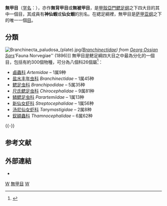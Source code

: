 {{Automatic Taxobox
| taxon = Anostraca
| authority = [[耶奥格·萨尔斯|G. O. Sars]], 1867
| fossil_range = {{fossil range|奥陶纪|现今}}
| image = Artemia salina 4.jpg
| image_caption = ''[[Artemia_salina|Artemia salina]]''
| subclassis = '''萨甲亚纲 Sarsostraca'''<ref>{{cite book |title=《[[中国海洋生物名录|中国海洋生物名录]]》|editors = [[中国科学院海洋研究所|中国科学院海洋研究所]]辑，[[刘瑞玉|刘瑞玉]]编 |publisher=[[科学出版社|科学出版社]] |date=2008-12-01 |isbn=9787030237224 |language=zh-hans }}</ref><ref name=blueanimalbio>{{cite web |url=http://www.blueanimalbio.com/bugs/jiaqiao/saizu.htm |title=鳃足纲 |publisher=[[蓝色动物学|蓝色动物学]]（中国动物学科普网） |accessdate=2014-07-07 |language=zh-hans |archive-date=2020-09-28 |archive-url=https://web.archive.org/web/20200928011828/http://www.blueanimalbio.com/bugs/jiaqiao/saizu.htm |dead-url=yes }}</ref>
| subclassis_authority = <!-- Paul -->Tasch, 1969年
| subdivision_ranks = [[科|科]]<ref name="M&D">{{cite book |url=http://atiniui.nhm.org/pdfs/3839/3839.pdf |title=An Updated Classification of the Recent Crustacea |author=Joel W. Martin & George E. Davis |year=2001 |pages=1–132 |publisher=[[Natural_History_Museum_of_Los_Angeles_County|Natural History Museum of Los Angeles County]] |access-date=2014-07-16 |archive-date=2011-07-11 |archive-url=https://web.archive.org/web/20110711181351/http://atiniui.nhm.org/pdfs/3839/3839.pdf |dead-url=no }}</ref><ref name="Weekers">{{cite journal |author=Peter H. H. Weekers, Gopal Murugan, Jacques R. Vanfleteren, Denton Belk & Henri J. Dumont |year=2002 |title=Phylogenetic analysis of anostracans (Branchiopoda: Anostraca) inferred from nuclear 18S ribosomal DNA (18S rDNA) sequences |journal=[[Molecular_Phylogenetics_and_Evolution|Molecular Phylogenetics and Evolution]] |volume=25 |issue=3 |pages=535–544 |pmid=12450757 |doi=10.1016/S1055-7903(02)00289-0 |url=http://arthroinfo.org/pdfs/3663/3663.pdf |format=[[Portable_Document_Format|PDF]] |access-date=2014-07-16 |archive-date=2011-08-11 |archive-url=https://web.archive.org/web/20110811210959/http://arthroinfo.org/pdfs/3663/3663.pdf |dead-url=no }}</ref>
| subdivision = 
* [[鹵蟲科|鹵蟲科]] Artemidae <small>Grochowski, 1896</small>
*[[Branchinecta|Branchinectidae]] <small>Daday, 1910</small>
*[[Branchipodidae|Branchipodidae]] <small>Simon, 1886</small>
*[[Chirocephalidae|Chirocephalidae]] <small>Daday, 1910</small>
*[[Parartemia|Parartemiidae]] <small>Daday, 1910</small>
*[[Streptocephalus|Streptocephalidae]] <small>Daday, 1910</small>
*[[Tanymastigidae|Tanymastigidae]] <small>Weekers ''et al.'', 2002</small>
*[[釵額蟲科|釵額蟲科]] Thamnocephalidae <small>Simon, 1886</small>
}}
'''無甲目'''（[[学名|学名]]：{{lang|la|'''Anostraca'''}}），亦作'''無背甲目'''或'''無被甲目'''，是[[甲殼亞門|甲殼亞門]][[鳃足纲|鳃足纲]]之下四大目的其中一個目，其成員有'''神仙蝦'''或'''仙女蝦'''的別名。在緦足綱裡，無甲目是[[萨甲亚纲|萨甲亚纲]]之下的唯一一個[[目|目]]。

==分類==
[[File:Branchinecta_paludosa_(plate).jpg|thumb]]'' ([[Branchinectidae|Branchinectidae]]) from [[Georg_Ossian_Sars|Georg Ossian Sars]]' ''Fauna Norvegiae'' (1896)]]
無甲目是鰓足綱四大目之中最為分化的一個目，包括有約300個物種，可分為八個科26個屬<ref name="Diversity">{{cite journal |author=Luc Brendonck, D. Christopher Rogers, Jorgen Olesen, Stephen Weeks & Walter R. Hoch |year=2008 |chapter=Global diversity of large branchiopods (Crustacea: Branchiopoda) in freshwater |journal=[[Hydrobiologia|Hydrobiologia]] |volume=595 |issue=1 |pages=167–176 |doi=10.1007/s10750-007-9119-9 |title=Freshwater Animal Diversity Assessment |editor=Estelle V. Balian, Christian Lévêque, Hendrik Segers & Koen Martens |series=Developments in Hydrobiology 198 |isbn=978-1-4020-8258-0 |url=http://books.google.co.uk/books?id=Dw4H6DBHnAgC&pg=PA167 |access-date=2014-07-16 |archive-date=2014-12-17 |archive-url=https://web.archive.org/web/20141217144620/http://books.google.co.uk/books?id=Dw4H6DBHnAgC&pg=PA167 |dead-url=no }}</ref>：
* [[鹵蟲科|鹵蟲科]] ''Artemidae'' – 1属9种
* [[盐水丰年虫科|盐水丰年虫科]] ''Branchinectidae'' – 1属45种
* [[鳃足虫科|鳃足虫科]] ''Branchipodidae'' – 5属35种
* [[尺氏鳃足虫科|尺氏鳃足虫科]] ''Chirocephalidae'' – 9属81种
* [[鳞鳃足虫科|鳞鳃足虫科]] ''Parartemiidae'' – 1属13种
* [[新仙女虾科|新仙女虾科]] ''Streptocephalidae'' – 1属56种
* [[汤尼仙女虾科|汤尼仙女虾科]] ''Tanymastigidae'' – 2属8种
* [[釵額蟲科|釵額蟲科]] ''Thamnocephalidae'' – 6属62种

{{-}}

==参考文献==
{{reflist|30em}}

==外部連結==
*{{commons category-inline|Anostraca}}

{{taxonbar}}
[[Category:_1867年描述的分类群|W]]
[[Category:無甲目|]]
[[Category:淡水甲殼類|W]]